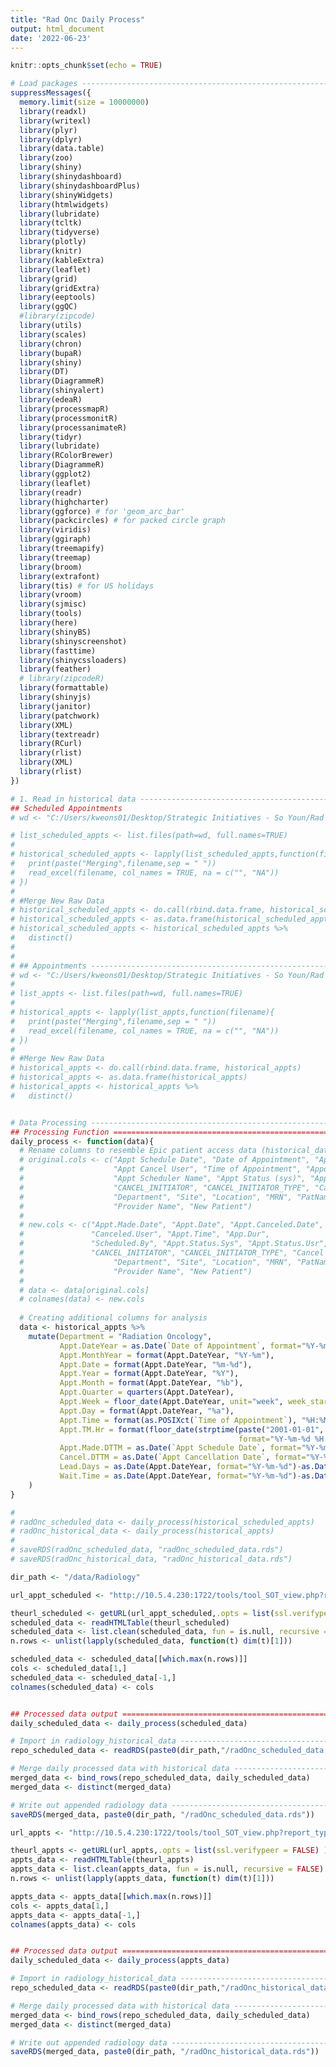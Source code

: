 ```yaml
---
title: "Rad Onc Daily Process"
output: html_document
date: '2022-06-23'
---
```


```r
knitr::opts_chunk$set(echo = TRUE)
```

```r
# Load packages ----------------------------------------------------------------
suppressMessages({
  memory.limit(size = 10000000)
  library(readxl)
  library(writexl)
  library(plyr)
  library(dplyr)
  library(data.table)
  library(zoo)
  library(shiny)
  library(shinydashboard)
  library(shinydashboardPlus)
  library(shinyWidgets)
  library(htmlwidgets)
  library(lubridate)
  library(tcltk)
  library(tidyverse)
  library(plotly)
  library(knitr)
  library(kableExtra)
  library(leaflet)
  library(grid)
  library(gridExtra)
  library(eeptools)
  library(ggQC)
  #library(zipcode)
  library(utils)
  library(scales)
  library(chron)
  library(bupaR)
  library(shiny)
  library(DT)
  library(DiagrammeR)
  library(shinyalert)
  library(edeaR)
  library(processmapR)
  library(processmonitR)
  library(processanimateR)
  library(tidyr)
  library(lubridate)
  library(RColorBrewer)
  library(DiagrammeR)
  library(ggplot2)
  library(leaflet)
  library(readr)
  library(highcharter)
  library(ggforce) # for 'geom_arc_bar'
  library(packcircles) # for packed circle graph
  library(viridis)
  library(ggiraph)
  library(treemapify)
  library(treemap)
  library(broom)
  library(extrafont)
  library(tis) # for US holidays
  library(vroom)
  library(sjmisc)
  library(tools)
  library(here)
  library(shinyBS)
  library(shinyscreenshot)
  library(fasttime)
  library(shinycssloaders)
  library(feather)
  # library(zipcodeR)
  library(formattable)
  library(shinyjs)
  library(janitor)
  library(patchwork)
  library(XML)
  library(textreadr)
  library(RCurl)
  library(rlist)
  library(XML)
  library(rlist)
})

```

```r

# 1. Read in historical data -------------------------------------------------
## Scheduled Appointments
# wd <- "C:/Users/kweons01/Desktop/Strategic Initiatives - So Youn/Rad Onc Data/Scheduled Appts"

# list_scheduled_appts <- list.files(path=wd, full.names=TRUE)
# 
# historical_scheduled_appts <- lapply(list_scheduled_appts,function(filename){
#   print(paste("Merging",filename,sep = " "))
#   read_excel(filename, col_names = TRUE, na = c("", "NA"))
# })
# 
# #Merge New Raw Data 
# historical_scheduled_appts <- do.call(rbind.data.frame, historical_scheduled_appts )
# historical_scheduled_appts <- as.data.frame(historical_scheduled_appts)
# historical_scheduled_appts <- historical_scheduled_appts %>%
#   distinct()
# 
# 
# ## Appointments --------------------------------------------------------------
# wd <- "C:/Users/kweons01/Desktop/Strategic Initiatives - So Youn/Rad Onc Data/Appts"
# 
# list_appts <- list.files(path=wd, full.names=TRUE)
# 
# historical_appts <- lapply(list_appts,function(filename){
#   print(paste("Merging",filename,sep = " "))
#   read_excel(filename, col_names = TRUE, na = c("", "NA"))
# })
# 
# #Merge New Raw Data 
# historical_appts <- do.call(rbind.data.frame, historical_appts)
# historical_appts <- as.data.frame(historical_appts)
# historical_appts <- historical_appts %>%
#   distinct()


# Data Processing --------------------------------------------------------------
## Processing Function =========================================================
daily_process <- function(data){
  # Rename columns to resemble Epic patient access data (historical_data)
  # original.cols <- c("Appt Schedule Date", "Date of Appointment", "Appt Cancellation Date", 
  #                    "Appt Cancel User", "Time of Appointment", "Appointment Duration", 
  #                    "Appt Scheduler Name", "Appt Status (sys)", "Appt Status (usr)", 
  #                    "CANCEL_INITIATOR", "CANCEL_INITIATOR_TYPE", "Cancel Reason", "Date of Service", 
  #                    "Department", "Site", "Location", "MRN", "PatName", "Vist Type", "Description",
  #                    "Provider Name", "New Patient")
  # 
  # new.cols <- c("Appt.Made.Date", "Appt.Date", "Appt.Canceled.Date", 
  #               "Canceled.User", "Appt.Time", "App.Dur", 
  #               "Scheduled.By", "Appt.Status.Sys", "Appt.Status.Usr", 
  #               "CANCEL_INITIATOR", "CANCEL_INITIATOR_TYPE", "Cancel Reason", "Date of Service", 
  #                    "Department", "Site", "Location", "MRN", "PatName", "Vist Type", "Description",
  #                    "Provider Name", "New Patient")
  # 
  # data <- data[original.cols]
  # colnames(data) <- new.cols
  
  # Creating additional columns for analysis
  data <- historical_appts %>%
    mutate(Department = "Radiation Oncology",
           Appt.DateYear = as.Date(`Date of Appointment`, format="%Y-%m-%d"),
           Appt.MonthYear = format(Appt.DateYear, "%Y-%m"),
           Appt.Date = format(Appt.DateYear, "%m-%d"),
           Appt.Year = format(Appt.DateYear, "%Y"),
           Appt.Month = format(Appt.DateYear, "%b"),
           Appt.Quarter = quarters(Appt.DateYear),
           Appt.Week = floor_date(Appt.DateYear, unit="week", week_start = 1),
           Appt.Day = format(Appt.DateYear, "%a"),
           Appt.Time = format(as.POSIXct(`Time of Appointment`), "%H:%M"),
           Appt.TM.Hr = format(floor_date(strptime(paste("2001-01-01", Appt.Time), 
                                                   format="%Y-%m-%d %H:%M"), unit="hour"), format="%H:%M"),
           Appt.Made.DTTM = as.Date(`Appt Schedule Date`, format="%Y-%m-%d"),
           Cancel.DTTM = as.Date(`Appt Cancellation Date`, format="%Y-%m-%d"),
           Lead.Days = as.Date(Appt.DateYear, format="%Y-%m-%d")-as.Date(Cancel.DTTM, format="%Y-%m-%d"),
           Wait.Time = as.Date(Appt.DateYear, format="%Y-%m-%d")-as.Date(Appt.Made.DTTM, format="%Y-%m-%d")
    )
}

# 
# radOnc_scheduled_data <- daily_process(historical_scheduled_appts)
# radOnc_historical_data <- daily_process(historical_appts)
# 
# saveRDS(radOnc_scheduled_data, "radOnc_scheduled_data.rds")
# saveRDS(radOnc_historical_data, "radOnc_historical_data.rds")

```



```r

dir_path <- "/data/Radiology"

url_appt_scheduled <- "http://10.5.4.230:1722/tools/tool_SOT_view.php?report_type=1"

theurl_scheduled <- getURL(url_appt_scheduled,.opts = list(ssl.verifypeer = FALSE) )
scheduled_data <- readHTMLTable(theurl_scheduled)
scheduled_data <- list.clean(scheduled_data, fun = is.null, recursive = FALSE)
n.rows <- unlist(lapply(scheduled_data, function(t) dim(t)[1]))

scheduled_data <- scheduled_data[[which.max(n.rows)]]
cols <- scheduled_data[1,]
scheduled_data <- scheduled_data[-1,]
colnames(scheduled_data) <- cols


## Processed data output =======================================================
daily_scheduled_data <- daily_process(scheduled_data)

# Import in radiology_historical_data ------------------------------------------
repo_scheduled_data <- readRDS(paste0(dir_path,"/radOnc_scheduled_data.rds"))

# Merge daily processed data with historical data ------------------------------
merged_data <- bind_rows(repo_scheduled_data, daily_scheduled_data)
merged_data <- distinct(merged_data)

# Write out appended radiology data --------------------------------------------
saveRDS(merged_data, paste0(dir_path, "/radOnc_scheduled_data.rds"))


```


```r

url_appts <- "http://10.5.4.230:1722/tools/tool_SOT_view.php?report_type=0"

theurl_appts <- getURL(url_appts,.opts = list(ssl.verifypeer = FALSE) )
appts_data <- readHTMLTable(theurl_appts)
appts_data <- list.clean(appts_data, fun = is.null, recursive = FALSE)
n.rows <- unlist(lapply(appts_data, function(t) dim(t)[1]))

appts_data <- appts_data[[which.max(n.rows)]]
cols <- appts_data[1,]
appts_data <- appts_data[-1,]
colnames(appts_data) <- cols


## Processed data output =======================================================
daily_scheduled_data <- daily_process(appts_data)

# Import in radiology_historical_data ------------------------------------------
repo_scheduled_data <- readRDS(paste0(dir_path,"/radOnc_historical_data.rds"))

# Merge daily processed data with historical data ------------------------------
merged_data <- bind_rows(repo_scheduled_data, daily_scheduled_data)
merged_data <- distinct(merged_data)

# Write out appended radiology data --------------------------------------------
saveRDS(merged_data, paste0(dir_path, "/radOnc_historical_data.rds"))

```


